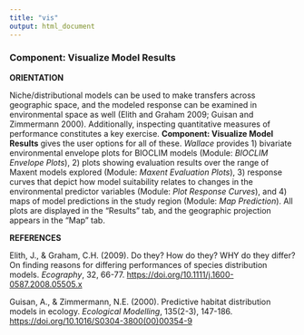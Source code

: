 ```yaml
---
title: "vis"
output: html_document
---
```


### **Component: Visualize Model Results**

**ORIENTATION**

Niche/distributional models can be used to make transfers across geographic space, and the modeled response can be examined in environmental space as well (Elith and Graham 2009; Guisan and Zimmermann 2000). Additionally, inspecting quantitative measures of performance constitutes a key exercise. **Component: Visualize Model Results** gives the user options for all of these. *Wallace* provides 1) bivariate environmental envelope plots for BIOCLIM models (Module: *BIOCLIM Envelope Plots*), 2) plots showing evaluation results over the range of Maxent models explored (Module: *Maxent Evaluation Plots*), 3) response curves that depict how model suitability relates to changes in the environmental predictor variables (Module: *Plot Response Curves*), and 4) maps of model predictions in the study region (Module: *Map Prediction*). All plots are displayed in the “Results” tab, and the geographic projection appears in the “Map” tab.


**REFERENCES**

Elith, J., & Graham, C.H. (2009). Do they? How do they? WHY do they differ? On finding reasons for differing performances of species distribution models. *Ecography*, 32, 66-77. <a href="https://doi.org/10.1111/j.1600-0587.2008.05505.x" target="_blank">https://doi.org/10.1111/j.1600-0587.2008.05505.x</a>

Guisan, A., & Zimmermann, N.E. (2000). Predictive habitat distribution models in ecology. *Ecological Modelling*, 135(2-3), 147-186. <a href="https://doi.org/10.1016/S0304-3800(00)00354-9" target="_blank">https://doi.org/10.1016/S0304-3800(00)00354-9</a>

